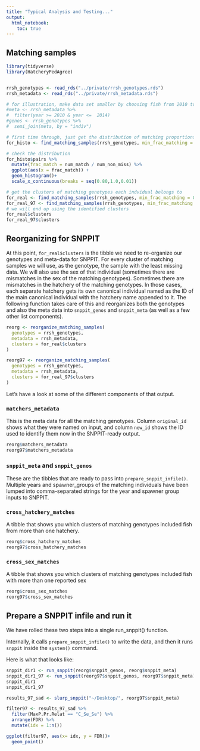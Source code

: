 ```yaml
---
title: "Typical Analysis and Testing..."
output: 
  html_notebook:
    toc: true
---
```



## Matching samples

```r
library(tidyverse)
library(HatcheryPedAgree)


rrsh_genotypes <- read_rds("../private/rrsh_genotypes.rds")
rrsh_metadata <- read_rds("../private/rrsh_metadata.rds")
```

```r
# for illustration, make data set smaller by choosing fish from 2010 to 2014
#meta <- rrsh_metadata %>%
#  filter(year >= 2010 & year <=  2014)
#genos <- rrsh_genotypes %>%
#  semi_join(meta, by = "indiv")

# first time through, just get the distribution of matching proportions
for_histo <- find_matching_samples(rrsh_genotypes, min_frac_matching = 0.8)

# check the distribution
for_histo$pairs %>%
  mutate(frac_match = num_match / num_non_miss) %>%
  ggplot(aes(x = frac_match)) +
  geom_histogram()+
  scale_x_continuous(breaks = seq(0.80,1.0,0.01))

# get the clusters of matching genotypes each indvidual belongs to
for_real <- find_matching_samples(rrsh_genotypes, min_frac_matching = 0.95, return_clusters = TRUE)
for_real_97 <- find_matching_samples(rrsh_genotypes, min_frac_matching = 0.97, return_clusters = TRUE)
# we will end up using the identified clusters
for_real$clusters
for_real_97$clusters
```



## Reorganizing for SNPPIT

At this point, `for_real$clusters` is the tibble we need to re-organize our genotypes and meta-data
for SNPPIT.  For every cluster of matching samples we will use, as the genotype, the
sample with the least missing data.  We will also use the sex of that individual (sometimes
there are mismatches in the sex of the matching genotypes).  Sometimes there are mismatches in
the hatchery of the matching genotypes.  In those cases, each separate hatchery gets its own
canonical individual named as the ID of the main canonical individual with the hatchery
name appended to it.  The following function takes care of this and reorganizes both the
genotypes and also the meta data into `snppit_genos` and `snppit_meta` (as well as a few other list
components).
```r
reorg <- reorganize_matching_samples(
  genotypes = rrsh_genotypes, 
  metadata = rrsh_metadata, 
  clusters = for_real$clusters
)

reorg97 <- reorganize_matching_samples(
  genotypes = rrsh_genotypes, 
  metadata = rrsh_metadata, 
  clusters = for_real_97$clusters
)
```

Let's have a look at some of the different components of that output.

### `matchers_metadata`

This is the meta data for all the matching genotypes.  Column `original_id` shows what they
were named on input, and column `new_id` shows the ID used to identify them now in the
SNPPIT-ready output.
```r
reorg$matchers_metadata
reorg97$matchers_metadata
```

### `snppit_meta` and `snppit_genos`

These are the tibbles that are ready to pass into `prepare_snppit_infile()`.  Multiple
years and spawner_groups of the matching individuals have been lumped into
comma-separated strings for the year and spawner group inputs to SNPPIT.

### `cross_hatchery_matches` 

A tibble that shows you which clusters of matching genotypes included fish from more
than one hatchery.
```r
reorg$cross_hatchery_matches
reorg97$cross_hatchery_matches
```

### `cross_sex_matches` 

A tibble that shows you which clusters of matching genotypes included fish with more than
one reported sex
```r
reorg$cross_sex_matches
reorg97$cross_sex_matches
```


## Prepare a SNPPIT infile and run it

We have rolled these two steps into a single run_snppit() function.

Internally, it calls `prepare_snppit_infile()` to write the data,
and then it runs `snppit` inside the `system()` command.

Here is what that looks like:
```r
snppit_dir1 <- run_snppit(reorg$snppit_genos, reorg$snppit_meta)
snppit_dir1_97 <- run_snppit(reorg97$snppit_genos, reorg97$snppit_meta)
snppit_dir1
snppit_dir1_97
```


```r
results_97_sad <- slurp_snppit("~/Desktop/", reorg97$snppit_meta)

filter97 <- results_97_sad %>% 
  filter(MaxP.Pr.Relat == "C_Se_Se") %>% 
  arrange(FDR) %>% 
  mutate(idx = 1:n())

ggplot(filter97, aes(x= idx, y = FDR))+
  geom_point()
  
```



